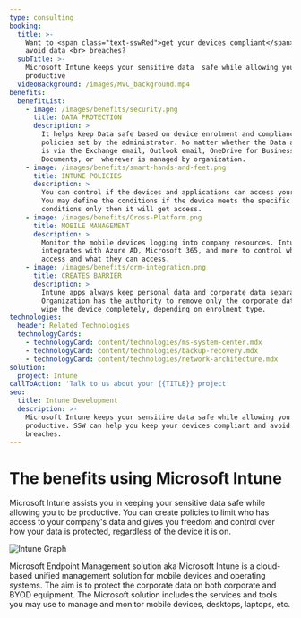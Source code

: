 ```yaml
---
type: consulting
booking:
  title: >-
    Want to <span class="text-sswRed">get your devices compliant</span> and
    avoid data <br> breaches?
  subTitle: >-
    Microsoft Intune keeps your sensitive data  safe while allowing you to be
    productive
  videoBackground: /images/MVC_background.mp4
benefits:
  benefitList:
    - image: /images/benefits/security.png
      title: DATA PROTECTION
      description: >
        It helps keep Data safe based on device enrolment and compliance
        policies set by the administrator. No matter whether the Data accessed
        is via the Exchange email, Outlook email, OneDrive for Business
        Documents, or  wherever is managed by organization.
    - image: /images/benefits/smart-hands-and-feet.png
      title: INTUNE POLICIES
      description: >
        You can control if the devices and applications can access your data. 
        You may define the conditions if the device meets the specific
        conditions only then it will get access.
    - image: /images/benefits/Cross-Platform.png
      title: MOBILE MANAGEMENT
      description: >
        Monitor the mobile devices logging into company resources. Intune 
        integrates with Azure AD, Microsoft 365, and more to control who  has
        access and what they can access.
    - image: /images/benefits/crm-integration.png
      title: CREATES BARRIER
      description: >
        Intune apps always keep personal data and corporate data separate. 
        Organization has the authority to remove only the corporate data or 
        wipe the device completely, depending on enrolment type.
technologies:
  header: Related Technologies
  technologyCards:
    - technologyCard: content/technologies/ms-system-center.mdx
    - technologyCard: content/technologies/backup-recovery.mdx
    - technologyCard: content/technologies/network-architecture.mdx
solution:
  project: Intune
callToAction: 'Talk to us about your {{TITLE}} project'
seo:
  title: Intune Development
  description: >-
    Microsoft Intune keeps your sensitive data safe while allowing you to be
    productive. SSW can help you keep your devices compliant and avoid data
    breaches.
---
```


# The benefits using **Microsoft Intune**

Microsoft Intune assists you in keeping your sensitive data safe while allowing
you to be productive. You can create policies to limit who has access to your
company's data and gives you freedom and control over how your data is protected,
regardless of the device it is on.

![Intune Graph](/images/benefits/intune-graph.png)

Microsoft Endpoint Management solution aka Microsoft Intune is a cloud-based
unified management solution for mobile devices and operating systems. The aim
is to protect the corporate data on both corporate and BYOD equipment. The
Microsoft solution includes the services and tools you may use to manage and
monitor mobile devices, desktops, laptops, etc.
